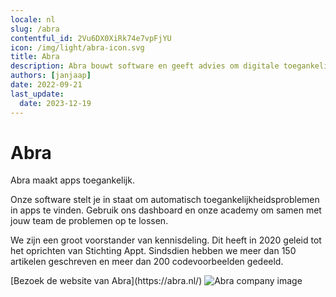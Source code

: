 ```yaml
---
locale: nl
slug: /abra
contentful_id: 2Vu6DX0XiRk74e7vpFjYU
icon: /img/light/abra-icon.svg
title: Abra
description: Abra bouwt software en geeft advies om digitale toegankelijkheid voor iedereen begrijpelijk te maken.
authors: [janjaap]
date: 2022-09-21
last_update:
  date: 2023-12-19
---
```


# Abra

Abra maakt apps toegankelijk.

Onze software stelt je in staat om automatisch toegankelijkheidsproblemen in apps te vinden. Gebruik ons dashboard en onze academy om samen met jouw team de problemen op te lossen.

We zijn een groot voorstander van kennisdeling. Dit heeft in 2020 geleid tot het oprichten van Stichting Appt. Sindsdien hebben we meer dan 150 artikelen geschreven en meer dan 200 codevoorbeelden gedeeld.

<CustomLink url="https://abra.nl" label="Bezoek de website van Abra" external={true} appearance="primaryButton" />
[Bezoek de website van Abra](https://abra.nl/)

<Image src="/img/light/Abra company.jpg" alt="Abra company image"/>
